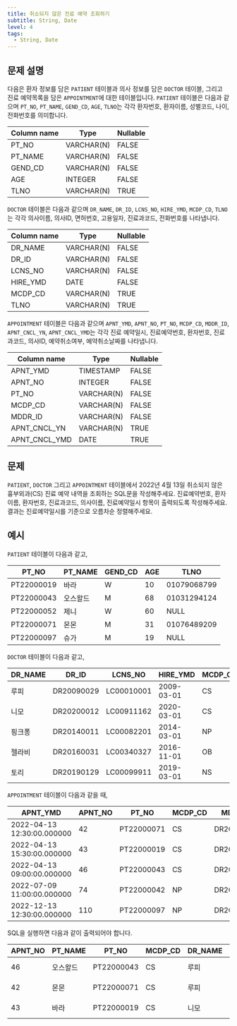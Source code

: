 ```yaml
---
title: 취소되지 않은 진료 예약 조회하기
subtitle: String, Date
level: 4
tags:
  - String, Date
---
```


## 문제 설명

다음은 환자 정보를 담은 `PATIENT` 테이블과 의사 정보를 담은 `DOCTOR` 테이블, 그리고 진료 예약목록을 담은 `APPOINTMENT`에 대한 테이블입니다. `PATIENT` 테이블은 다음과 같으며 `PT_NO`, `PT_NAME`, `GEND_CD`, `AGE`, `TLNO`는 각각 환자번호, 환자이름, 성별코드, 나이, 전화번호를 의미합니다.

| Column name | Type       | Nullable |
| ----------- | ---------- | -------- |
| PT_NO       | VARCHAR(N) | FALSE    |
| PT_NAME     | VARCHAR(N) | FALSE    |
| GEND_CD     | VARCHAR(N) | FALSE    |
| AGE         | INTEGER    | FALSE    |
| TLNO        | VARCHAR(N) | TRUE     |

`DOCTOR` 테이블은 다음과 같으며 `DR_NAME`, `DR_ID`, `LCNS_NO`, `HIRE_YMD`, `MCDP_CD`, `TLNO`는 각각 의사이름, 의사ID, 면허번호, 고용일자, 진료과코드, 전화번호를 나타냅니다.

| Column name | Type       | Nullable |
| ----------- | ---------- | -------- |
| DR_NAME     | VARCHAR(N) | FALSE    |
| DR_ID       | VARCHAR(N) | FALSE    |
| LCNS_NO     | VARCHAR(N) | FALSE    |
| HIRE_YMD    | DATE       | FALSE    |
| MCDP_CD     | VARCHAR(N) | TRUE     |
| TLNO        | VARCHAR(N) | TRUE     |

`APPOINTMENT` 테이블은 다음과 같으며 `APNT_YMD`, `APNT_NO`, `PT_NO`, `MCDP_CD`, `MDDR_ID`, `APNT_CNCL_YN`, `APNT_CNCL_YMD`는 각각 진료 예약일시, 진료예약번호, 환자번호, 진료과코드, 의사ID, 예약취소여부, 예약취소날짜를 나타냅니다.

| Column name   | Type       | Nullable |
| ------------- | ---------- | -------- |
| APNT_YMD      | TIMESTAMP  | FALSE    |
| APNT_NO       | INTEGER    | FALSE    |
| PT_NO         | VARCHAR(N) | FALSE    |
| MCDP_CD       | VARCHAR(N) | FALSE    |
| MDDR_ID       | VARCHAR(N) | FALSE    |
| APNT_CNCL_YN  | VARCHAR(N) | TRUE     |
| APNT_CNCL_YMD | DATE       | TRUE     |

## 문제

`PATIENT`, `DOCTOR` 그리고 `APPOINTMENT` 테이블에서 2022년 4월 13일 취소되지 않은 흉부외과(CS) 진료 예약 내역을 조회하는 SQL문을 작성해주세요. 진료예약번호, 환자이름, 환자번호, 진료과코드, 의사이름, 진료예약일시 항목이 출력되도록 작성해주세요. 결과는 진료예약일시를 기준으로 오름차순 정렬해주세요.

## 예시

`PATIENT` 테이블이 다음과 같고,

| PT_NO      | PT_NAME  | GEND_CD | AGE | TLNO        |
| ---------- | -------- | ------- | --- | ----------- |
| PT22000019 | 바라     | W       | 10  | 01079068799 |
| PT22000043 | 오스왈드 | M       | 68  | 01031294124 |
| PT22000052 | 제니     | W       | 60  | NULL        |
| PT22000071 | 몬몬     | M       | 31  | 01076489209 |
| PT22000097 | 슈가     | M       | 19  | NULL        |

`DOCTOR` 테이블이 다음과 같고,

| DR_NAME | DR_ID      | LCNS_NO    | HIRE_YMD   | MCDP_CD | TLNO        |
| ------- | ---------- | ---------- | ---------- | ------- | ----------- |
| 루피    | DR20090029 | LC00010001 | 2009-03-01 | CS      | 01085482011 |
| 니모    | DR20200012 | LC00911162 | 2020-03-01 | CS      | 01089483921 |
| 핑크퐁  | DR20140011 | LC00082201 | 2014-03-01 | NP      | 01098428957 |
| 젤라비  | DR20160031 | LC00340327 | 2016-11-01 | OB      | 01023981922 |
| 토리    | DR20190129 | LC00099911 | 2019-03-01 | NS      | 01058390758 |

`APPOINTMENT` 테이블이 다음과 같을 때,

| APNT_YMD                   | APNT_NO | PT_NO      | MCDP_CD | MDDR_ID    | APNT_CNCL_YN | APNT_CNCL_YMD |
| -------------------------- | ------- | ---------- | ------- | ---------- | ------------ | ------------- |
| 2022-04-13 12:30:00.000000 | 42      | PT22000071 | CS      | DR20090029 | N            | NULL          |
| 2022-04-13 15:30:00.000000 | 43      | PT22000019 | CS      | DR20200012 | N            | NULL          |
| 2022-04-13 09:00:00.000000 | 46      | PT22000043 | CS      | DR20090029 | N            | NULL          |
| 2022-07-09 11:00:00.000000 | 74      | PT22000042 | NP      | DR20100011 | N            | NULL          |
| 2022-12-13 12:30:00.000000 | 110     | PT22000097 | NP      | DR20160011 | Y            | 2022-12-03    |

SQL을 실행하면 다음과 같이 출력되어야 합니다.

| APNT_NO | PT_NAME  | PT_NO      | MCDP_CD | DR_NAME | APNT_YMD                   |
| ------- | -------- | ---------- | ------- | ------- | -------------------------- |
| 46      | 오스왈드 | PT22000043 | CS      | 루피    | 2022-04-13 09:00:00.000000 |
| 42      | 몬몬     | PT22000071 | CS      | 루피    | 2022-04-13 12:30:00.000000 |
| 43      | 바라     | PT22000019 | CS      | 니모    | 2022-04-13 15:30:00.000000 |
